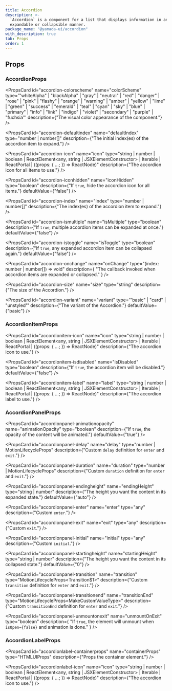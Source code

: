 ```yaml
---
title: Accordion
description: >-
  `Accordion` is a component for a list that displays information in an
  expandable or collapsible manner.
package_name: "@yamada-ui/accordion"
with_description: true
tab: Props
order: 1
---
```


## Props

### AccordionProps

<PropsCard id="accordion-_accept" name="_accept" type="CSSUIObject" />

<PropsCard id="accordion-_active" name="_active" type="CSSUIObject" />

<PropsCard id="accordion-_after" name="_after" type="CSSUIObject" />

<PropsCard id="accordion-_anylink" name="_anyLink" type="CSSUIObject" />

<PropsCard id="accordion-_autofill" name="_autofill" type="CSSUIObject" />

<PropsCard id="accordion-_backdrop" name="_backdrop" type="CSSUIObject" />

<PropsCard id="accordion-_before" name="_before" type="CSSUIObject" />

<PropsCard id="accordion-_between" name="_between" type="CSSUIObject" />

<PropsCard id="accordion-_blank" name="_blank" type="CSSUIObject" />

<PropsCard id="accordion-_checked" name="_checked" type="CSSUIObject" />

<PropsCard id="accordion-_cue" name="_cue" type="CSSUIObject" />

<PropsCard id="accordion-_cueregion" name="_cueRegion" type="CSSUIObject" />

<PropsCard id="accordion-_dark" name="_dark" type="CSSUIObject" />

<PropsCard id="accordion-_default" name="_default" type="CSSUIObject" />

<PropsCard id="accordion-_disabled" name="_disabled" type="CSSUIObject" />

<PropsCard id="accordion-_empty" name="_empty" type="CSSUIObject" />

<PropsCard id="accordion-_enabled" name="_enabled" type="CSSUIObject" />

<PropsCard id="accordion-_end" name="_end" type="CSSUIObject" />

<PropsCard id="accordion-_even" name="_even" type="CSSUIObject" />

<PropsCard id="accordion-_expanded" name="_expanded" type="CSSUIObject" />

<PropsCard
  id="accordion-_fileselector"
  name="_fileSelector"
  type="CSSUIObject"
/>

<PropsCard id="accordion-_filled" name="_filled" type="CSSUIObject" />

<PropsCard id="accordion-_first" name="_first" type="CSSUIObject" />

<PropsCard id="accordion-_firstletter" name="_firstLetter" type="CSSUIObject" />

<PropsCard id="accordion-_firstline" name="_firstLine" type="CSSUIObject" />

<PropsCard id="accordion-_focus" name="_focus" type="CSSUIObject" />

<PropsCard
  id="accordion-_focusvisible"
  name="_focusVisible"
  type="CSSUIObject"
/>

<PropsCard id="accordion-_focuswithin" name="_focusWithin" type="CSSUIObject" />

<PropsCard id="accordion-_fullscreen" name="_fullScreen" type="CSSUIObject" />

<PropsCard id="accordion-_grabbed" name="_grabbed" type="CSSUIObject" />

<PropsCard id="accordion-_groupaccept" name="_groupAccept" type="CSSUIObject" />

<PropsCard id="accordion-_groupactive" name="_groupActive" type="CSSUIObject" />

<PropsCard id="accordion-_groupblank" name="_groupBlank" type="CSSUIObject" />

<PropsCard
  id="accordion-_groupchecked"
  name="_groupChecked"
  type="CSSUIObject"
/>

<PropsCard
  id="accordion-_groupdisabled"
  name="_groupDisabled"
  type="CSSUIObject"
/>

<PropsCard
  id="accordion-_groupenabled"
  name="_groupEnabled"
  type="CSSUIObject"
/>

<PropsCard
  id="accordion-_groupexpanded"
  name="_groupExpanded"
  type="CSSUIObject"
/>

<PropsCard id="accordion-_groupfocus" name="_groupFocus" type="CSSUIObject" />

<PropsCard
  id="accordion-_groupfocusvisible"
  name="_groupFocusVisible"
  type="CSSUIObject"
/>

<PropsCard
  id="accordion-_groupfocuswithin"
  name="_groupFocusWithin"
  type="CSSUIObject"
/>

<PropsCard
  id="accordion-_groupgrabbed"
  name="_groupGrabbed"
  type="CSSUIObject"
/>

<PropsCard
  id="accordion-_grouphorizontal"
  name="_groupHorizontal"
  type="CSSUIObject"
/>

<PropsCard id="accordion-_grouphover" name="_groupHover" type="CSSUIObject" />

<PropsCard id="accordion-_groupidle" name="_groupIdle" type="CSSUIObject" />

<PropsCard
  id="accordion-_groupinvalid"
  name="_groupInvalid"
  type="CSSUIObject"
/>

<PropsCard id="accordion-_grouploaded" name="_groupLoaded" type="CSSUIObject" />

<PropsCard
  id="accordion-_grouploading"
  name="_groupLoading"
  type="CSSUIObject"
/>

<PropsCard
  id="accordion-_groupoptional"
  name="_groupOptional"
  type="CSSUIObject"
/>

<PropsCard
  id="accordion-_groupplaceholdershown"
  name="_groupPlaceholderShown"
  type="CSSUIObject"
/>

<PropsCard
  id="accordion-_grouppressed"
  name="_groupPressed"
  type="CSSUIObject"
/>

<PropsCard
  id="accordion-_groupreadonly"
  name="_groupReadOnly"
  type="CSSUIObject"
/>

<PropsCard
  id="accordion-_groupreadwrite"
  name="_groupReadWrite"
  type="CSSUIObject"
/>

<PropsCard id="accordion-_groupreject" name="_groupReject" type="CSSUIObject" />

<PropsCard
  id="accordion-_grouprequired"
  name="_groupRequired"
  type="CSSUIObject"
/>

<PropsCard
  id="accordion-_groupselected"
  name="_groupSelected"
  type="CSSUIObject"
/>

<PropsCard
  id="accordion-_groupuserinvalid"
  name="_groupUserInvalid"
  type="CSSUIObject"
/>

<PropsCard id="accordion-_groupvalid" name="_groupValid" type="CSSUIObject" />

<PropsCard
  id="accordion-_groupvertical"
  name="_groupVertical"
  type="CSSUIObject"
/>

<PropsCard id="accordion-_hidden" name="_hidden" type="CSSUIObject" />

<PropsCard id="accordion-_holiday" name="_holiday" type="CSSUIObject" />

<PropsCard id="accordion-_horizontal" name="_horizontal" type="CSSUIObject" />

<PropsCard id="accordion-_hover" name="_hover" type="CSSUIObject" />

<PropsCard id="accordion-_idle" name="_idle" type="CSSUIObject" />

<PropsCard
  id="accordion-_indeterminate"
  name="_indeterminate"
  type="CSSUIObject"
/>

<PropsCard id="accordion-_inrange" name="_inRange" type="CSSUIObject" />

<PropsCard id="accordion-_invalid" name="_invalid" type="CSSUIObject" />

<PropsCard id="accordion-_last" name="_last" type="CSSUIObject" />

<PropsCard id="accordion-_light" name="_light" type="CSSUIObject" />

<PropsCard id="accordion-_link" name="_link" type="CSSUIObject" />

<PropsCard id="accordion-_loaded" name="_loaded" type="CSSUIObject" />

<PropsCard id="accordion-_loading" name="_loading" type="CSSUIObject" />

<PropsCard id="accordion-_marker" name="_marker" type="CSSUIObject" />

<PropsCard id="accordion-_mediadark" name="_mediaDark" type="CSSUIObject" />

<PropsCard id="accordion-_medialight" name="_mediaLight" type="CSSUIObject" />

<PropsCard
  id="accordion-_mediareducemotion"
  name="_mediaReduceMotion"
  type="CSSUIObject"
/>

<PropsCard id="accordion-_modal" name="_modal" type="CSSUIObject" />

<PropsCard
  id="accordion-_nativeactive"
  name="_nativeActive"
  type="CSSUIObject"
/>

<PropsCard
  id="accordion-_nativechecked"
  name="_nativeChecked"
  type="CSSUIObject"
/>

<PropsCard
  id="accordion-_nativedisabled"
  name="_nativeDisabled"
  type="CSSUIObject"
/>

<PropsCard id="accordion-_nativefocus" name="_nativeFocus" type="CSSUIObject" />

<PropsCard
  id="accordion-_nativefocusvisible"
  name="_nativeFocusVisible"
  type="CSSUIObject"
/>

<PropsCard
  id="accordion-_nativefocuswithin"
  name="_nativeFocusWithin"
  type="CSSUIObject"
/>

<PropsCard
  id="accordion-_nativehidden"
  name="_nativeHidden"
  type="CSSUIObject"
/>

<PropsCard id="accordion-_nativehover" name="_nativeHover" type="CSSUIObject" />

<PropsCard
  id="accordion-_nativereadonly"
  name="_nativeReadOnly"
  type="CSSUIObject"
/>

<PropsCard
  id="accordion-_nativetarget"
  name="_nativeTarget"
  type="CSSUIObject"
/>

<PropsCard id="accordion-_nativevalid" name="_nativeValid" type="CSSUIObject" />

<PropsCard id="accordion-_notfirst" name="_notFirst" type="CSSUIObject" />

<PropsCard id="accordion-_notlast" name="_notLast" type="CSSUIObject" />

<PropsCard id="accordion-_nottarget" name="_notTarget" type="CSSUIObject" />

<PropsCard id="accordion-_odd" name="_odd" type="CSSUIObject" />

<PropsCard id="accordion-_only" name="_only" type="CSSUIObject" />

<PropsCard id="accordion-_optional" name="_optional" type="CSSUIObject" />

<PropsCard id="accordion-_outrange" name="_outRange" type="CSSUIObject" />

<PropsCard id="accordion-_outside" name="_outside" type="CSSUIObject" />

<PropsCard id="accordion-_paused" name="_paused" type="CSSUIObject" />

<PropsCard id="accordion-_peeraccept" name="_peerAccept" type="CSSUIObject" />

<PropsCard id="accordion-_peeractive" name="_peerActive" type="CSSUIObject" />

<PropsCard id="accordion-_peerblank" name="_peerBlank" type="CSSUIObject" />

<PropsCard id="accordion-_peerchecked" name="_peerChecked" type="CSSUIObject" />

<PropsCard
  id="accordion-_peerdisabled"
  name="_peerDisabled"
  type="CSSUIObject"
/>

<PropsCard id="accordion-_peerenabled" name="_peerEnabled" type="CSSUIObject" />

<PropsCard
  id="accordion-_peerexpanded"
  name="_peerExpanded"
  type="CSSUIObject"
/>

<PropsCard id="accordion-_peerfocus" name="_peerFocus" type="CSSUIObject" />

<PropsCard
  id="accordion-_peerfocusvisible"
  name="_peerFocusVisible"
  type="CSSUIObject"
/>

<PropsCard
  id="accordion-_peerfocuswithin"
  name="_peerFocusWithin"
  type="CSSUIObject"
/>

<PropsCard id="accordion-_peergrabbed" name="_peerGrabbed" type="CSSUIObject" />

<PropsCard
  id="accordion-_peerhorizontal"
  name="_peerHorizontal"
  type="CSSUIObject"
/>

<PropsCard id="accordion-_peerhover" name="_peerHover" type="CSSUIObject" />

<PropsCard id="accordion-_peeridle" name="_peerIdle" type="CSSUIObject" />

<PropsCard id="accordion-_peerinvalid" name="_peerInvalid" type="CSSUIObject" />

<PropsCard id="accordion-_peerloaded" name="_peerLoaded" type="CSSUIObject" />

<PropsCard id="accordion-_peerloading" name="_peerLoading" type="CSSUIObject" />

<PropsCard
  id="accordion-_peeroptional"
  name="_peerOptional"
  type="CSSUIObject"
/>

<PropsCard
  id="accordion-_peerplaceholdershown"
  name="_peerPlaceholderShown"
  type="CSSUIObject"
/>

<PropsCard id="accordion-_peerpressed" name="_peerPressed" type="CSSUIObject" />

<PropsCard
  id="accordion-_peerreadonly"
  name="_peerReadOnly"
  type="CSSUIObject"
/>

<PropsCard
  id="accordion-_peerreadwrite"
  name="_peerReadWrite"
  type="CSSUIObject"
/>

<PropsCard id="accordion-_peerreject" name="_peerReject" type="CSSUIObject" />

<PropsCard
  id="accordion-_peerrequired"
  name="_peerRequired"
  type="CSSUIObject"
/>

<PropsCard
  id="accordion-_peerselected"
  name="_peerSelected"
  type="CSSUIObject"
/>

<PropsCard
  id="accordion-_peeruserinvalid"
  name="_peerUserInvalid"
  type="CSSUIObject"
/>

<PropsCard id="accordion-_peervalid" name="_peerValid" type="CSSUIObject" />

<PropsCard
  id="accordion-_peervertical"
  name="_peerVertical"
  type="CSSUIObject"
/>

<PropsCard id="accordion-_picture" name="_picture" type="CSSUIObject" />

<PropsCard id="accordion-_placeholder" name="_placeholder" type="CSSUIObject" />

<PropsCard
  id="accordion-_placeholdershown"
  name="_placeholderShown"
  type="CSSUIObject"
/>

<PropsCard id="accordion-_playing" name="_playing" type="CSSUIObject" />

<PropsCard id="accordion-_pressed" name="_pressed" type="CSSUIObject" />

<PropsCard id="accordion-_print" name="_print" type="CSSUIObject" />

<PropsCard id="accordion-_readonly" name="_readOnly" type="CSSUIObject" />

<PropsCard id="accordion-_readwrite" name="_readWrite" type="CSSUIObject" />

<PropsCard id="accordion-_reject" name="_reject" type="CSSUIObject" />

<PropsCard id="accordion-_required" name="_required" type="CSSUIObject" />

<PropsCard id="accordion-_ripple" name="_ripple" type="CSSUIObject" />

<PropsCard id="accordion-_scrollbar" name="_scrollbar" type="CSSUIObject" />

<PropsCard
  id="accordion-_scrollbarbutton"
  name="_scrollbarButton"
  type="CSSUIObject"
/>

<PropsCard
  id="accordion-_scrollbarcorner"
  name="_scrollbarCorner"
  type="CSSUIObject"
/>

<PropsCard
  id="accordion-_scrollbarthumb"
  name="_scrollbarThumb"
  type="CSSUIObject"
/>

<PropsCard
  id="accordion-_scrollbartrack"
  name="_scrollbarTrack"
  type="CSSUIObject"
/>

<PropsCard
  id="accordion-_scrollbartrackpiece"
  name="_scrollbarTrackPiece"
  type="CSSUIObject"
/>

<PropsCard id="accordion-_selected" name="_selected" type="CSSUIObject" />

<PropsCard id="accordion-_selection" name="_selection" type="CSSUIObject" />

<PropsCard id="accordion-_start" name="_start" type="CSSUIObject" />

<PropsCard id="accordion-_target" name="_target" type="CSSUIObject" />

<PropsCard id="accordion-_today" name="_today" type="CSSUIObject" />

<PropsCard id="accordion-_userinvalid" name="_userInvalid" type="CSSUIObject" />

<PropsCard id="accordion-_valid" name="_valid" type="CSSUIObject" />

<PropsCard id="accordion-_vertical" name="_vertical" type="CSSUIObject" />

<PropsCard id="accordion-_visited" name="_visited" type="CSSUIObject" />

<PropsCard id="accordion-_weekend" name="_weekend" type="CSSUIObject" />

<PropsCard
  id="accordion-colorscheme"
  name="colorScheme"
  type='"whiteAlpha" | "blackAlpha" | "gray" | "neutral" | "red" | "danger" | "rose" | "pink" | "flashy" | "orange" | "warning" | "amber" | "yellow" | "lime" | "green" | "success" | "emerald" | "teal" | "cyan" | "sky" | "blue" | "primary" | "info" | "link" | "indigo" | "violet" | "secondary" | "purple" | "fuchsia"'
  description={"The visual color appearance of the component."}
/>

<PropsCard
  id="accordion-defaultindex"
  name="defaultIndex"
  type="number | number[]"
  description={"The initial index(es) of the accordion item to expand."}
/>

<PropsCard
  id="accordion-icon"
  name="icon"
  type="string | number | boolean | ReactElement<any, string | JSXElementConstructor<any>> | Iterable<ReactNode> | ReactPortal | ((props: { ...; }) => ReactNode)"
  description={"The accordion icon for all items to use."}
/>

<PropsCard
  id="accordion-iconhidden"
  name="iconHidden"
  type="boolean"
  description={"If `true`, hide the accordion icon for all items."}
  defaultValue={"false"}
/>

<PropsCard
  id="accordion-index"
  name="index"
  type="number | number[]"
  description={"The index(es) of the accordion item to expand."}
/>

<PropsCard
  id="accordion-ismultiple"
  name="isMultiple"
  type="boolean"
  description={"If `true`, multiple accordion items can be expanded at once."}
  defaultValue={"false"}
/>

<PropsCard
  id="accordion-istoggle"
  name="isToggle"
  type="boolean"
  description={"If `true`, any expanded accordion item can be collapsed again."}
  defaultValue={"false"}
/>

<PropsCard
  id="accordion-onchange"
  name="onChange"
  type="(index: number | number[]) => void"
  description={
    "The callback invoked when accordion items are expanded or collapsed."
  }
/>

<PropsCard
  id="accordion-size"
  name="size"
  type="string"
  description={"The size of the Accordion."}
/>

<PropsCard
  id="accordion-variant"
  name="variant"
  type='"basic" | "card" | "unstyled"'
  description={"The variant of the Accordion."}
  defaultValue={"basic"}
/>

### AccordionItemProps

<PropsCard id="accordionitem-_accept" name="_accept" type="CSSUIObject" />

<PropsCard id="accordionitem-_active" name="_active" type="CSSUIObject" />

<PropsCard id="accordionitem-_after" name="_after" type="CSSUIObject" />

<PropsCard id="accordionitem-_anylink" name="_anyLink" type="CSSUIObject" />

<PropsCard id="accordionitem-_autofill" name="_autofill" type="CSSUIObject" />

<PropsCard id="accordionitem-_backdrop" name="_backdrop" type="CSSUIObject" />

<PropsCard id="accordionitem-_before" name="_before" type="CSSUIObject" />

<PropsCard id="accordionitem-_between" name="_between" type="CSSUIObject" />

<PropsCard id="accordionitem-_blank" name="_blank" type="CSSUIObject" />

<PropsCard id="accordionitem-_checked" name="_checked" type="CSSUIObject" />

<PropsCard id="accordionitem-_cue" name="_cue" type="CSSUIObject" />

<PropsCard id="accordionitem-_cueregion" name="_cueRegion" type="CSSUIObject" />

<PropsCard id="accordionitem-_dark" name="_dark" type="CSSUIObject" />

<PropsCard id="accordionitem-_default" name="_default" type="CSSUIObject" />

<PropsCard id="accordionitem-_disabled" name="_disabled" type="CSSUIObject" />

<PropsCard id="accordionitem-_empty" name="_empty" type="CSSUIObject" />

<PropsCard id="accordionitem-_enabled" name="_enabled" type="CSSUIObject" />

<PropsCard id="accordionitem-_end" name="_end" type="CSSUIObject" />

<PropsCard id="accordionitem-_even" name="_even" type="CSSUIObject" />

<PropsCard id="accordionitem-_expanded" name="_expanded" type="CSSUIObject" />

<PropsCard
  id="accordionitem-_fileselector"
  name="_fileSelector"
  type="CSSUIObject"
/>

<PropsCard id="accordionitem-_filled" name="_filled" type="CSSUIObject" />

<PropsCard id="accordionitem-_first" name="_first" type="CSSUIObject" />

<PropsCard
  id="accordionitem-_firstletter"
  name="_firstLetter"
  type="CSSUIObject"
/>

<PropsCard id="accordionitem-_firstline" name="_firstLine" type="CSSUIObject" />

<PropsCard id="accordionitem-_focus" name="_focus" type="CSSUIObject" />

<PropsCard
  id="accordionitem-_focusvisible"
  name="_focusVisible"
  type="CSSUIObject"
/>

<PropsCard
  id="accordionitem-_focuswithin"
  name="_focusWithin"
  type="CSSUIObject"
/>

<PropsCard
  id="accordionitem-_fullscreen"
  name="_fullScreen"
  type="CSSUIObject"
/>

<PropsCard id="accordionitem-_grabbed" name="_grabbed" type="CSSUIObject" />

<PropsCard
  id="accordionitem-_groupaccept"
  name="_groupAccept"
  type="CSSUIObject"
/>

<PropsCard
  id="accordionitem-_groupactive"
  name="_groupActive"
  type="CSSUIObject"
/>

<PropsCard
  id="accordionitem-_groupblank"
  name="_groupBlank"
  type="CSSUIObject"
/>

<PropsCard
  id="accordionitem-_groupchecked"
  name="_groupChecked"
  type="CSSUIObject"
/>

<PropsCard
  id="accordionitem-_groupdisabled"
  name="_groupDisabled"
  type="CSSUIObject"
/>

<PropsCard
  id="accordionitem-_groupenabled"
  name="_groupEnabled"
  type="CSSUIObject"
/>

<PropsCard
  id="accordionitem-_groupexpanded"
  name="_groupExpanded"
  type="CSSUIObject"
/>

<PropsCard
  id="accordionitem-_groupfocus"
  name="_groupFocus"
  type="CSSUIObject"
/>

<PropsCard
  id="accordionitem-_groupfocusvisible"
  name="_groupFocusVisible"
  type="CSSUIObject"
/>

<PropsCard
  id="accordionitem-_groupfocuswithin"
  name="_groupFocusWithin"
  type="CSSUIObject"
/>

<PropsCard
  id="accordionitem-_groupgrabbed"
  name="_groupGrabbed"
  type="CSSUIObject"
/>

<PropsCard
  id="accordionitem-_grouphorizontal"
  name="_groupHorizontal"
  type="CSSUIObject"
/>

<PropsCard
  id="accordionitem-_grouphover"
  name="_groupHover"
  type="CSSUIObject"
/>

<PropsCard id="accordionitem-_groupidle" name="_groupIdle" type="CSSUIObject" />

<PropsCard
  id="accordionitem-_groupinvalid"
  name="_groupInvalid"
  type="CSSUIObject"
/>

<PropsCard
  id="accordionitem-_grouploaded"
  name="_groupLoaded"
  type="CSSUIObject"
/>

<PropsCard
  id="accordionitem-_grouploading"
  name="_groupLoading"
  type="CSSUIObject"
/>

<PropsCard
  id="accordionitem-_groupoptional"
  name="_groupOptional"
  type="CSSUIObject"
/>

<PropsCard
  id="accordionitem-_groupplaceholdershown"
  name="_groupPlaceholderShown"
  type="CSSUIObject"
/>

<PropsCard
  id="accordionitem-_grouppressed"
  name="_groupPressed"
  type="CSSUIObject"
/>

<PropsCard
  id="accordionitem-_groupreadonly"
  name="_groupReadOnly"
  type="CSSUIObject"
/>

<PropsCard
  id="accordionitem-_groupreadwrite"
  name="_groupReadWrite"
  type="CSSUIObject"
/>

<PropsCard
  id="accordionitem-_groupreject"
  name="_groupReject"
  type="CSSUIObject"
/>

<PropsCard
  id="accordionitem-_grouprequired"
  name="_groupRequired"
  type="CSSUIObject"
/>

<PropsCard
  id="accordionitem-_groupselected"
  name="_groupSelected"
  type="CSSUIObject"
/>

<PropsCard
  id="accordionitem-_groupuserinvalid"
  name="_groupUserInvalid"
  type="CSSUIObject"
/>

<PropsCard
  id="accordionitem-_groupvalid"
  name="_groupValid"
  type="CSSUIObject"
/>

<PropsCard
  id="accordionitem-_groupvertical"
  name="_groupVertical"
  type="CSSUIObject"
/>

<PropsCard id="accordionitem-_hidden" name="_hidden" type="CSSUIObject" />

<PropsCard id="accordionitem-_holiday" name="_holiday" type="CSSUIObject" />

<PropsCard
  id="accordionitem-_horizontal"
  name="_horizontal"
  type="CSSUIObject"
/>

<PropsCard id="accordionitem-_hover" name="_hover" type="CSSUIObject" />

<PropsCard id="accordionitem-_idle" name="_idle" type="CSSUIObject" />

<PropsCard
  id="accordionitem-_indeterminate"
  name="_indeterminate"
  type="CSSUIObject"
/>

<PropsCard id="accordionitem-_inrange" name="_inRange" type="CSSUIObject" />

<PropsCard id="accordionitem-_invalid" name="_invalid" type="CSSUIObject" />

<PropsCard id="accordionitem-_last" name="_last" type="CSSUIObject" />

<PropsCard id="accordionitem-_light" name="_light" type="CSSUIObject" />

<PropsCard id="accordionitem-_link" name="_link" type="CSSUIObject" />

<PropsCard id="accordionitem-_loaded" name="_loaded" type="CSSUIObject" />

<PropsCard id="accordionitem-_loading" name="_loading" type="CSSUIObject" />

<PropsCard id="accordionitem-_marker" name="_marker" type="CSSUIObject" />

<PropsCard id="accordionitem-_mediadark" name="_mediaDark" type="CSSUIObject" />

<PropsCard
  id="accordionitem-_medialight"
  name="_mediaLight"
  type="CSSUIObject"
/>

<PropsCard
  id="accordionitem-_mediareducemotion"
  name="_mediaReduceMotion"
  type="CSSUIObject"
/>

<PropsCard id="accordionitem-_modal" name="_modal" type="CSSUIObject" />

<PropsCard
  id="accordionitem-_nativeactive"
  name="_nativeActive"
  type="CSSUIObject"
/>

<PropsCard
  id="accordionitem-_nativechecked"
  name="_nativeChecked"
  type="CSSUIObject"
/>

<PropsCard
  id="accordionitem-_nativedisabled"
  name="_nativeDisabled"
  type="CSSUIObject"
/>

<PropsCard
  id="accordionitem-_nativefocus"
  name="_nativeFocus"
  type="CSSUIObject"
/>

<PropsCard
  id="accordionitem-_nativefocusvisible"
  name="_nativeFocusVisible"
  type="CSSUIObject"
/>

<PropsCard
  id="accordionitem-_nativefocuswithin"
  name="_nativeFocusWithin"
  type="CSSUIObject"
/>

<PropsCard
  id="accordionitem-_nativehidden"
  name="_nativeHidden"
  type="CSSUIObject"
/>

<PropsCard
  id="accordionitem-_nativehover"
  name="_nativeHover"
  type="CSSUIObject"
/>

<PropsCard
  id="accordionitem-_nativereadonly"
  name="_nativeReadOnly"
  type="CSSUIObject"
/>

<PropsCard
  id="accordionitem-_nativetarget"
  name="_nativeTarget"
  type="CSSUIObject"
/>

<PropsCard
  id="accordionitem-_nativevalid"
  name="_nativeValid"
  type="CSSUIObject"
/>

<PropsCard id="accordionitem-_notfirst" name="_notFirst" type="CSSUIObject" />

<PropsCard id="accordionitem-_notlast" name="_notLast" type="CSSUIObject" />

<PropsCard id="accordionitem-_nottarget" name="_notTarget" type="CSSUIObject" />

<PropsCard id="accordionitem-_odd" name="_odd" type="CSSUIObject" />

<PropsCard id="accordionitem-_only" name="_only" type="CSSUIObject" />

<PropsCard id="accordionitem-_optional" name="_optional" type="CSSUIObject" />

<PropsCard id="accordionitem-_outrange" name="_outRange" type="CSSUIObject" />

<PropsCard id="accordionitem-_outside" name="_outside" type="CSSUIObject" />

<PropsCard id="accordionitem-_paused" name="_paused" type="CSSUIObject" />

<PropsCard
  id="accordionitem-_peeraccept"
  name="_peerAccept"
  type="CSSUIObject"
/>

<PropsCard
  id="accordionitem-_peeractive"
  name="_peerActive"
  type="CSSUIObject"
/>

<PropsCard id="accordionitem-_peerblank" name="_peerBlank" type="CSSUIObject" />

<PropsCard
  id="accordionitem-_peerchecked"
  name="_peerChecked"
  type="CSSUIObject"
/>

<PropsCard
  id="accordionitem-_peerdisabled"
  name="_peerDisabled"
  type="CSSUIObject"
/>

<PropsCard
  id="accordionitem-_peerenabled"
  name="_peerEnabled"
  type="CSSUIObject"
/>

<PropsCard
  id="accordionitem-_peerexpanded"
  name="_peerExpanded"
  type="CSSUIObject"
/>

<PropsCard id="accordionitem-_peerfocus" name="_peerFocus" type="CSSUIObject" />

<PropsCard
  id="accordionitem-_peerfocusvisible"
  name="_peerFocusVisible"
  type="CSSUIObject"
/>

<PropsCard
  id="accordionitem-_peerfocuswithin"
  name="_peerFocusWithin"
  type="CSSUIObject"
/>

<PropsCard
  id="accordionitem-_peergrabbed"
  name="_peerGrabbed"
  type="CSSUIObject"
/>

<PropsCard
  id="accordionitem-_peerhorizontal"
  name="_peerHorizontal"
  type="CSSUIObject"
/>

<PropsCard id="accordionitem-_peerhover" name="_peerHover" type="CSSUIObject" />

<PropsCard id="accordionitem-_peeridle" name="_peerIdle" type="CSSUIObject" />

<PropsCard
  id="accordionitem-_peerinvalid"
  name="_peerInvalid"
  type="CSSUIObject"
/>

<PropsCard
  id="accordionitem-_peerloaded"
  name="_peerLoaded"
  type="CSSUIObject"
/>

<PropsCard
  id="accordionitem-_peerloading"
  name="_peerLoading"
  type="CSSUIObject"
/>

<PropsCard
  id="accordionitem-_peeroptional"
  name="_peerOptional"
  type="CSSUIObject"
/>

<PropsCard
  id="accordionitem-_peerplaceholdershown"
  name="_peerPlaceholderShown"
  type="CSSUIObject"
/>

<PropsCard
  id="accordionitem-_peerpressed"
  name="_peerPressed"
  type="CSSUIObject"
/>

<PropsCard
  id="accordionitem-_peerreadonly"
  name="_peerReadOnly"
  type="CSSUIObject"
/>

<PropsCard
  id="accordionitem-_peerreadwrite"
  name="_peerReadWrite"
  type="CSSUIObject"
/>

<PropsCard
  id="accordionitem-_peerreject"
  name="_peerReject"
  type="CSSUIObject"
/>

<PropsCard
  id="accordionitem-_peerrequired"
  name="_peerRequired"
  type="CSSUIObject"
/>

<PropsCard
  id="accordionitem-_peerselected"
  name="_peerSelected"
  type="CSSUIObject"
/>

<PropsCard
  id="accordionitem-_peeruserinvalid"
  name="_peerUserInvalid"
  type="CSSUIObject"
/>

<PropsCard id="accordionitem-_peervalid" name="_peerValid" type="CSSUIObject" />

<PropsCard
  id="accordionitem-_peervertical"
  name="_peerVertical"
  type="CSSUIObject"
/>

<PropsCard id="accordionitem-_picture" name="_picture" type="CSSUIObject" />

<PropsCard
  id="accordionitem-_placeholder"
  name="_placeholder"
  type="CSSUIObject"
/>

<PropsCard
  id="accordionitem-_placeholdershown"
  name="_placeholderShown"
  type="CSSUIObject"
/>

<PropsCard id="accordionitem-_playing" name="_playing" type="CSSUIObject" />

<PropsCard id="accordionitem-_pressed" name="_pressed" type="CSSUIObject" />

<PropsCard id="accordionitem-_print" name="_print" type="CSSUIObject" />

<PropsCard id="accordionitem-_readonly" name="_readOnly" type="CSSUIObject" />

<PropsCard id="accordionitem-_readwrite" name="_readWrite" type="CSSUIObject" />

<PropsCard id="accordionitem-_reject" name="_reject" type="CSSUIObject" />

<PropsCard id="accordionitem-_required" name="_required" type="CSSUIObject" />

<PropsCard id="accordionitem-_ripple" name="_ripple" type="CSSUIObject" />

<PropsCard id="accordionitem-_scrollbar" name="_scrollbar" type="CSSUIObject" />

<PropsCard
  id="accordionitem-_scrollbarbutton"
  name="_scrollbarButton"
  type="CSSUIObject"
/>

<PropsCard
  id="accordionitem-_scrollbarcorner"
  name="_scrollbarCorner"
  type="CSSUIObject"
/>

<PropsCard
  id="accordionitem-_scrollbarthumb"
  name="_scrollbarThumb"
  type="CSSUIObject"
/>

<PropsCard
  id="accordionitem-_scrollbartrack"
  name="_scrollbarTrack"
  type="CSSUIObject"
/>

<PropsCard
  id="accordionitem-_scrollbartrackpiece"
  name="_scrollbarTrackPiece"
  type="CSSUIObject"
/>

<PropsCard id="accordionitem-_selected" name="_selected" type="CSSUIObject" />

<PropsCard id="accordionitem-_selection" name="_selection" type="CSSUIObject" />

<PropsCard id="accordionitem-_start" name="_start" type="CSSUIObject" />

<PropsCard id="accordionitem-_target" name="_target" type="CSSUIObject" />

<PropsCard id="accordionitem-_today" name="_today" type="CSSUIObject" />

<PropsCard
  id="accordionitem-_userinvalid"
  name="_userInvalid"
  type="CSSUIObject"
/>

<PropsCard id="accordionitem-_valid" name="_valid" type="CSSUIObject" />

<PropsCard id="accordionitem-_vertical" name="_vertical" type="CSSUIObject" />

<PropsCard id="accordionitem-_visited" name="_visited" type="CSSUIObject" />

<PropsCard id="accordionitem-_weekend" name="_weekend" type="CSSUIObject" />

<PropsCard
  id="accordionitem-icon"
  name="icon"
  type="string | number | boolean | ReactElement<any, string | JSXElementConstructor<any>> | Iterable<ReactNode> | ReactPortal | ((props: { ...; }) => ReactNode)"
  description={"The accordion icon to use."}
/>

<PropsCard
  id="accordionitem-isdisabled"
  name="isDisabled"
  type="boolean"
  description={"If `true`, the accordion item will be disabled."}
  defaultValue={"false"}
/>

<PropsCard
  id="accordionitem-label"
  name="label"
  type="string | number | boolean | ReactElement<any, string | JSXElementConstructor<any>> | Iterable<ReactNode> | ReactPortal | ((props: { ...; }) => ReactNode)"
  description={"The accordion label to use."}
/>

### AccordionPanelProps

<PropsCard id="accordionpanel-_accept" name="_accept" type="CSSUIObject" />

<PropsCard id="accordionpanel-_active" name="_active" type="CSSUIObject" />

<PropsCard id="accordionpanel-_after" name="_after" type="CSSUIObject" />

<PropsCard id="accordionpanel-_anylink" name="_anyLink" type="CSSUIObject" />

<PropsCard id="accordionpanel-_autofill" name="_autofill" type="CSSUIObject" />

<PropsCard id="accordionpanel-_backdrop" name="_backdrop" type="CSSUIObject" />

<PropsCard id="accordionpanel-_before" name="_before" type="CSSUIObject" />

<PropsCard id="accordionpanel-_between" name="_between" type="CSSUIObject" />

<PropsCard id="accordionpanel-_blank" name="_blank" type="CSSUIObject" />

<PropsCard id="accordionpanel-_checked" name="_checked" type="CSSUIObject" />

<PropsCard id="accordionpanel-_cue" name="_cue" type="CSSUIObject" />

<PropsCard
  id="accordionpanel-_cueregion"
  name="_cueRegion"
  type="CSSUIObject"
/>

<PropsCard id="accordionpanel-_dark" name="_dark" type="CSSUIObject" />

<PropsCard id="accordionpanel-_default" name="_default" type="CSSUIObject" />

<PropsCard id="accordionpanel-_disabled" name="_disabled" type="CSSUIObject" />

<PropsCard id="accordionpanel-_empty" name="_empty" type="CSSUIObject" />

<PropsCard id="accordionpanel-_enabled" name="_enabled" type="CSSUIObject" />

<PropsCard id="accordionpanel-_end" name="_end" type="CSSUIObject" />

<PropsCard id="accordionpanel-_even" name="_even" type="CSSUIObject" />

<PropsCard id="accordionpanel-_expanded" name="_expanded" type="CSSUIObject" />

<PropsCard
  id="accordionpanel-_fileselector"
  name="_fileSelector"
  type="CSSUIObject"
/>

<PropsCard id="accordionpanel-_filled" name="_filled" type="CSSUIObject" />

<PropsCard id="accordionpanel-_first" name="_first" type="CSSUIObject" />

<PropsCard
  id="accordionpanel-_firstletter"
  name="_firstLetter"
  type="CSSUIObject"
/>

<PropsCard
  id="accordionpanel-_firstline"
  name="_firstLine"
  type="CSSUIObject"
/>

<PropsCard id="accordionpanel-_focus" name="_focus" type="CSSUIObject" />

<PropsCard
  id="accordionpanel-_focusvisible"
  name="_focusVisible"
  type="CSSUIObject"
/>

<PropsCard
  id="accordionpanel-_focuswithin"
  name="_focusWithin"
  type="CSSUIObject"
/>

<PropsCard
  id="accordionpanel-_fullscreen"
  name="_fullScreen"
  type="CSSUIObject"
/>

<PropsCard id="accordionpanel-_grabbed" name="_grabbed" type="CSSUIObject" />

<PropsCard
  id="accordionpanel-_groupaccept"
  name="_groupAccept"
  type="CSSUIObject"
/>

<PropsCard
  id="accordionpanel-_groupactive"
  name="_groupActive"
  type="CSSUIObject"
/>

<PropsCard
  id="accordionpanel-_groupblank"
  name="_groupBlank"
  type="CSSUIObject"
/>

<PropsCard
  id="accordionpanel-_groupchecked"
  name="_groupChecked"
  type="CSSUIObject"
/>

<PropsCard
  id="accordionpanel-_groupdisabled"
  name="_groupDisabled"
  type="CSSUIObject"
/>

<PropsCard
  id="accordionpanel-_groupenabled"
  name="_groupEnabled"
  type="CSSUIObject"
/>

<PropsCard
  id="accordionpanel-_groupexpanded"
  name="_groupExpanded"
  type="CSSUIObject"
/>

<PropsCard
  id="accordionpanel-_groupfocus"
  name="_groupFocus"
  type="CSSUIObject"
/>

<PropsCard
  id="accordionpanel-_groupfocusvisible"
  name="_groupFocusVisible"
  type="CSSUIObject"
/>

<PropsCard
  id="accordionpanel-_groupfocuswithin"
  name="_groupFocusWithin"
  type="CSSUIObject"
/>

<PropsCard
  id="accordionpanel-_groupgrabbed"
  name="_groupGrabbed"
  type="CSSUIObject"
/>

<PropsCard
  id="accordionpanel-_grouphorizontal"
  name="_groupHorizontal"
  type="CSSUIObject"
/>

<PropsCard
  id="accordionpanel-_grouphover"
  name="_groupHover"
  type="CSSUIObject"
/>

<PropsCard
  id="accordionpanel-_groupidle"
  name="_groupIdle"
  type="CSSUIObject"
/>

<PropsCard
  id="accordionpanel-_groupinvalid"
  name="_groupInvalid"
  type="CSSUIObject"
/>

<PropsCard
  id="accordionpanel-_grouploaded"
  name="_groupLoaded"
  type="CSSUIObject"
/>

<PropsCard
  id="accordionpanel-_grouploading"
  name="_groupLoading"
  type="CSSUIObject"
/>

<PropsCard
  id="accordionpanel-_groupoptional"
  name="_groupOptional"
  type="CSSUIObject"
/>

<PropsCard
  id="accordionpanel-_groupplaceholdershown"
  name="_groupPlaceholderShown"
  type="CSSUIObject"
/>

<PropsCard
  id="accordionpanel-_grouppressed"
  name="_groupPressed"
  type="CSSUIObject"
/>

<PropsCard
  id="accordionpanel-_groupreadonly"
  name="_groupReadOnly"
  type="CSSUIObject"
/>

<PropsCard
  id="accordionpanel-_groupreadwrite"
  name="_groupReadWrite"
  type="CSSUIObject"
/>

<PropsCard
  id="accordionpanel-_groupreject"
  name="_groupReject"
  type="CSSUIObject"
/>

<PropsCard
  id="accordionpanel-_grouprequired"
  name="_groupRequired"
  type="CSSUIObject"
/>

<PropsCard
  id="accordionpanel-_groupselected"
  name="_groupSelected"
  type="CSSUIObject"
/>

<PropsCard
  id="accordionpanel-_groupuserinvalid"
  name="_groupUserInvalid"
  type="CSSUIObject"
/>

<PropsCard
  id="accordionpanel-_groupvalid"
  name="_groupValid"
  type="CSSUIObject"
/>

<PropsCard
  id="accordionpanel-_groupvertical"
  name="_groupVertical"
  type="CSSUIObject"
/>

<PropsCard id="accordionpanel-_hidden" name="_hidden" type="CSSUIObject" />

<PropsCard id="accordionpanel-_holiday" name="_holiday" type="CSSUIObject" />

<PropsCard
  id="accordionpanel-_horizontal"
  name="_horizontal"
  type="CSSUIObject"
/>

<PropsCard id="accordionpanel-_hover" name="_hover" type="CSSUIObject" />

<PropsCard id="accordionpanel-_idle" name="_idle" type="CSSUIObject" />

<PropsCard
  id="accordionpanel-_indeterminate"
  name="_indeterminate"
  type="CSSUIObject"
/>

<PropsCard id="accordionpanel-_inrange" name="_inRange" type="CSSUIObject" />

<PropsCard id="accordionpanel-_invalid" name="_invalid" type="CSSUIObject" />

<PropsCard id="accordionpanel-_last" name="_last" type="CSSUIObject" />

<PropsCard id="accordionpanel-_light" name="_light" type="CSSUIObject" />

<PropsCard id="accordionpanel-_link" name="_link" type="CSSUIObject" />

<PropsCard id="accordionpanel-_loaded" name="_loaded" type="CSSUIObject" />

<PropsCard id="accordionpanel-_loading" name="_loading" type="CSSUIObject" />

<PropsCard id="accordionpanel-_marker" name="_marker" type="CSSUIObject" />

<PropsCard
  id="accordionpanel-_mediadark"
  name="_mediaDark"
  type="CSSUIObject"
/>

<PropsCard
  id="accordionpanel-_medialight"
  name="_mediaLight"
  type="CSSUIObject"
/>

<PropsCard
  id="accordionpanel-_mediareducemotion"
  name="_mediaReduceMotion"
  type="CSSUIObject"
/>

<PropsCard id="accordionpanel-_modal" name="_modal" type="CSSUIObject" />

<PropsCard
  id="accordionpanel-_nativeactive"
  name="_nativeActive"
  type="CSSUIObject"
/>

<PropsCard
  id="accordionpanel-_nativechecked"
  name="_nativeChecked"
  type="CSSUIObject"
/>

<PropsCard
  id="accordionpanel-_nativedisabled"
  name="_nativeDisabled"
  type="CSSUIObject"
/>

<PropsCard
  id="accordionpanel-_nativefocus"
  name="_nativeFocus"
  type="CSSUIObject"
/>

<PropsCard
  id="accordionpanel-_nativefocusvisible"
  name="_nativeFocusVisible"
  type="CSSUIObject"
/>

<PropsCard
  id="accordionpanel-_nativefocuswithin"
  name="_nativeFocusWithin"
  type="CSSUIObject"
/>

<PropsCard
  id="accordionpanel-_nativehidden"
  name="_nativeHidden"
  type="CSSUIObject"
/>

<PropsCard
  id="accordionpanel-_nativehover"
  name="_nativeHover"
  type="CSSUIObject"
/>

<PropsCard
  id="accordionpanel-_nativereadonly"
  name="_nativeReadOnly"
  type="CSSUIObject"
/>

<PropsCard
  id="accordionpanel-_nativetarget"
  name="_nativeTarget"
  type="CSSUIObject"
/>

<PropsCard
  id="accordionpanel-_nativevalid"
  name="_nativeValid"
  type="CSSUIObject"
/>

<PropsCard id="accordionpanel-_notfirst" name="_notFirst" type="CSSUIObject" />

<PropsCard id="accordionpanel-_notlast" name="_notLast" type="CSSUIObject" />

<PropsCard
  id="accordionpanel-_nottarget"
  name="_notTarget"
  type="CSSUIObject"
/>

<PropsCard id="accordionpanel-_odd" name="_odd" type="CSSUIObject" />

<PropsCard id="accordionpanel-_only" name="_only" type="CSSUIObject" />

<PropsCard id="accordionpanel-_optional" name="_optional" type="CSSUIObject" />

<PropsCard id="accordionpanel-_outrange" name="_outRange" type="CSSUIObject" />

<PropsCard id="accordionpanel-_outside" name="_outside" type="CSSUIObject" />

<PropsCard id="accordionpanel-_paused" name="_paused" type="CSSUIObject" />

<PropsCard
  id="accordionpanel-_peeraccept"
  name="_peerAccept"
  type="CSSUIObject"
/>

<PropsCard
  id="accordionpanel-_peeractive"
  name="_peerActive"
  type="CSSUIObject"
/>

<PropsCard
  id="accordionpanel-_peerblank"
  name="_peerBlank"
  type="CSSUIObject"
/>

<PropsCard
  id="accordionpanel-_peerchecked"
  name="_peerChecked"
  type="CSSUIObject"
/>

<PropsCard
  id="accordionpanel-_peerdisabled"
  name="_peerDisabled"
  type="CSSUIObject"
/>

<PropsCard
  id="accordionpanel-_peerenabled"
  name="_peerEnabled"
  type="CSSUIObject"
/>

<PropsCard
  id="accordionpanel-_peerexpanded"
  name="_peerExpanded"
  type="CSSUIObject"
/>

<PropsCard
  id="accordionpanel-_peerfocus"
  name="_peerFocus"
  type="CSSUIObject"
/>

<PropsCard
  id="accordionpanel-_peerfocusvisible"
  name="_peerFocusVisible"
  type="CSSUIObject"
/>

<PropsCard
  id="accordionpanel-_peerfocuswithin"
  name="_peerFocusWithin"
  type="CSSUIObject"
/>

<PropsCard
  id="accordionpanel-_peergrabbed"
  name="_peerGrabbed"
  type="CSSUIObject"
/>

<PropsCard
  id="accordionpanel-_peerhorizontal"
  name="_peerHorizontal"
  type="CSSUIObject"
/>

<PropsCard
  id="accordionpanel-_peerhover"
  name="_peerHover"
  type="CSSUIObject"
/>

<PropsCard id="accordionpanel-_peeridle" name="_peerIdle" type="CSSUIObject" />

<PropsCard
  id="accordionpanel-_peerinvalid"
  name="_peerInvalid"
  type="CSSUIObject"
/>

<PropsCard
  id="accordionpanel-_peerloaded"
  name="_peerLoaded"
  type="CSSUIObject"
/>

<PropsCard
  id="accordionpanel-_peerloading"
  name="_peerLoading"
  type="CSSUIObject"
/>

<PropsCard
  id="accordionpanel-_peeroptional"
  name="_peerOptional"
  type="CSSUIObject"
/>

<PropsCard
  id="accordionpanel-_peerplaceholdershown"
  name="_peerPlaceholderShown"
  type="CSSUIObject"
/>

<PropsCard
  id="accordionpanel-_peerpressed"
  name="_peerPressed"
  type="CSSUIObject"
/>

<PropsCard
  id="accordionpanel-_peerreadonly"
  name="_peerReadOnly"
  type="CSSUIObject"
/>

<PropsCard
  id="accordionpanel-_peerreadwrite"
  name="_peerReadWrite"
  type="CSSUIObject"
/>

<PropsCard
  id="accordionpanel-_peerreject"
  name="_peerReject"
  type="CSSUIObject"
/>

<PropsCard
  id="accordionpanel-_peerrequired"
  name="_peerRequired"
  type="CSSUIObject"
/>

<PropsCard
  id="accordionpanel-_peerselected"
  name="_peerSelected"
  type="CSSUIObject"
/>

<PropsCard
  id="accordionpanel-_peeruserinvalid"
  name="_peerUserInvalid"
  type="CSSUIObject"
/>

<PropsCard
  id="accordionpanel-_peervalid"
  name="_peerValid"
  type="CSSUIObject"
/>

<PropsCard
  id="accordionpanel-_peervertical"
  name="_peerVertical"
  type="CSSUIObject"
/>

<PropsCard id="accordionpanel-_picture" name="_picture" type="CSSUIObject" />

<PropsCard
  id="accordionpanel-_placeholder"
  name="_placeholder"
  type="CSSUIObject"
/>

<PropsCard
  id="accordionpanel-_placeholdershown"
  name="_placeholderShown"
  type="CSSUIObject"
/>

<PropsCard id="accordionpanel-_playing" name="_playing" type="CSSUIObject" />

<PropsCard id="accordionpanel-_pressed" name="_pressed" type="CSSUIObject" />

<PropsCard id="accordionpanel-_print" name="_print" type="CSSUIObject" />

<PropsCard id="accordionpanel-_readonly" name="_readOnly" type="CSSUIObject" />

<PropsCard
  id="accordionpanel-_readwrite"
  name="_readWrite"
  type="CSSUIObject"
/>

<PropsCard id="accordionpanel-_reject" name="_reject" type="CSSUIObject" />

<PropsCard id="accordionpanel-_required" name="_required" type="CSSUIObject" />

<PropsCard id="accordionpanel-_ripple" name="_ripple" type="CSSUIObject" />

<PropsCard
  id="accordionpanel-_scrollbar"
  name="_scrollbar"
  type="CSSUIObject"
/>

<PropsCard
  id="accordionpanel-_scrollbarbutton"
  name="_scrollbarButton"
  type="CSSUIObject"
/>

<PropsCard
  id="accordionpanel-_scrollbarcorner"
  name="_scrollbarCorner"
  type="CSSUIObject"
/>

<PropsCard
  id="accordionpanel-_scrollbarthumb"
  name="_scrollbarThumb"
  type="CSSUIObject"
/>

<PropsCard
  id="accordionpanel-_scrollbartrack"
  name="_scrollbarTrack"
  type="CSSUIObject"
/>

<PropsCard
  id="accordionpanel-_scrollbartrackpiece"
  name="_scrollbarTrackPiece"
  type="CSSUIObject"
/>

<PropsCard id="accordionpanel-_selected" name="_selected" type="CSSUIObject" />

<PropsCard
  id="accordionpanel-_selection"
  name="_selection"
  type="CSSUIObject"
/>

<PropsCard id="accordionpanel-_start" name="_start" type="CSSUIObject" />

<PropsCard id="accordionpanel-_target" name="_target" type="CSSUIObject" />

<PropsCard id="accordionpanel-_today" name="_today" type="CSSUIObject" />

<PropsCard
  id="accordionpanel-_userinvalid"
  name="_userInvalid"
  type="CSSUIObject"
/>

<PropsCard id="accordionpanel-_valid" name="_valid" type="CSSUIObject" />

<PropsCard id="accordionpanel-_vertical" name="_vertical" type="CSSUIObject" />

<PropsCard id="accordionpanel-_visited" name="_visited" type="CSSUIObject" />

<PropsCard id="accordionpanel-_weekend" name="_weekend" type="CSSUIObject" />

<PropsCard
  id="accordionpanel-animationopacity"
  name="animationOpacity"
  type="boolean"
  description={"If `true`, the opacity of the content will be animated."}
  defaultValue={"true"}
/>

<PropsCard
  id="accordionpanel-delay"
  name="delay"
  type="number | MotionLifecycleProps<number>"
  description={"Custom `delay` definition for `enter` and `exit`."}
/>

<PropsCard
  id="accordionpanel-duration"
  name="duration"
  type="number | MotionLifecycleProps<number>"
  description={"Custom `duration` definition for `enter` and `exit`."}
/>

<PropsCard
  id="accordionpanel-endingheight"
  name="endingHeight"
  type="string | number"
  description={"The height you want the content in its expanded state."}
  defaultValue={"auto"}
/>

<PropsCard
  id="accordionpanel-enter"
  name="enter"
  type="any"
  description={"Custom `enter`."}
/>

<PropsCard
  id="accordionpanel-exit"
  name="exit"
  type="any"
  description={"Custom `exit`."}
/>

<PropsCard
  id="accordionpanel-initial"
  name="initial"
  type="any"
  description={"Custom `initial`."}
/>

<PropsCard
  id="accordionpanel-startingheight"
  name="startingHeight"
  type="string | number"
  description={"The height you want the content in its collapsed state."}
  defaultValue={"0"}
/>

<PropsCard
  id="accordionpanel-transition"
  name="transition"
  type="MotionLifecycleProps<Transition$1>"
  description={"Custom `transition` definition for `enter` and `exit`."}
/>

<PropsCard
  id="accordionpanel-transitionend"
  name="transitionEnd"
  type="MotionLifecycleProps<MakeCustomValueType<TargetProperties>>"
  description={"Custom `transitionEnd` definition for `enter` and `exit`."}
/>

<PropsCard
  id="accordionpanel-unmountonexit"
  name="unmountOnExit"
  type="boolean"
  description={
    "If `true`, the element will unmount when `isOpen={false}` and animation is done."
  }
/>

### AccordionLabelProps

<PropsCard id="accordionlabel-_accept" name="_accept" type="CSSUIObject" />

<PropsCard id="accordionlabel-_active" name="_active" type="CSSUIObject" />

<PropsCard id="accordionlabel-_after" name="_after" type="CSSUIObject" />

<PropsCard id="accordionlabel-_anylink" name="_anyLink" type="CSSUIObject" />

<PropsCard id="accordionlabel-_autofill" name="_autofill" type="CSSUIObject" />

<PropsCard id="accordionlabel-_backdrop" name="_backdrop" type="CSSUIObject" />

<PropsCard id="accordionlabel-_before" name="_before" type="CSSUIObject" />

<PropsCard id="accordionlabel-_between" name="_between" type="CSSUIObject" />

<PropsCard id="accordionlabel-_blank" name="_blank" type="CSSUIObject" />

<PropsCard id="accordionlabel-_checked" name="_checked" type="CSSUIObject" />

<PropsCard id="accordionlabel-_cue" name="_cue" type="CSSUIObject" />

<PropsCard
  id="accordionlabel-_cueregion"
  name="_cueRegion"
  type="CSSUIObject"
/>

<PropsCard id="accordionlabel-_dark" name="_dark" type="CSSUIObject" />

<PropsCard id="accordionlabel-_default" name="_default" type="CSSUIObject" />

<PropsCard id="accordionlabel-_disabled" name="_disabled" type="CSSUIObject" />

<PropsCard id="accordionlabel-_empty" name="_empty" type="CSSUIObject" />

<PropsCard id="accordionlabel-_enabled" name="_enabled" type="CSSUIObject" />

<PropsCard id="accordionlabel-_end" name="_end" type="CSSUIObject" />

<PropsCard id="accordionlabel-_even" name="_even" type="CSSUIObject" />

<PropsCard id="accordionlabel-_expanded" name="_expanded" type="CSSUIObject" />

<PropsCard
  id="accordionlabel-_fileselector"
  name="_fileSelector"
  type="CSSUIObject"
/>

<PropsCard id="accordionlabel-_filled" name="_filled" type="CSSUIObject" />

<PropsCard id="accordionlabel-_first" name="_first" type="CSSUIObject" />

<PropsCard
  id="accordionlabel-_firstletter"
  name="_firstLetter"
  type="CSSUIObject"
/>

<PropsCard
  id="accordionlabel-_firstline"
  name="_firstLine"
  type="CSSUIObject"
/>

<PropsCard id="accordionlabel-_focus" name="_focus" type="CSSUIObject" />

<PropsCard
  id="accordionlabel-_focusvisible"
  name="_focusVisible"
  type="CSSUIObject"
/>

<PropsCard
  id="accordionlabel-_focuswithin"
  name="_focusWithin"
  type="CSSUIObject"
/>

<PropsCard
  id="accordionlabel-_fullscreen"
  name="_fullScreen"
  type="CSSUIObject"
/>

<PropsCard id="accordionlabel-_grabbed" name="_grabbed" type="CSSUIObject" />

<PropsCard
  id="accordionlabel-_groupaccept"
  name="_groupAccept"
  type="CSSUIObject"
/>

<PropsCard
  id="accordionlabel-_groupactive"
  name="_groupActive"
  type="CSSUIObject"
/>

<PropsCard
  id="accordionlabel-_groupblank"
  name="_groupBlank"
  type="CSSUIObject"
/>

<PropsCard
  id="accordionlabel-_groupchecked"
  name="_groupChecked"
  type="CSSUIObject"
/>

<PropsCard
  id="accordionlabel-_groupdisabled"
  name="_groupDisabled"
  type="CSSUIObject"
/>

<PropsCard
  id="accordionlabel-_groupenabled"
  name="_groupEnabled"
  type="CSSUIObject"
/>

<PropsCard
  id="accordionlabel-_groupexpanded"
  name="_groupExpanded"
  type="CSSUIObject"
/>

<PropsCard
  id="accordionlabel-_groupfocus"
  name="_groupFocus"
  type="CSSUIObject"
/>

<PropsCard
  id="accordionlabel-_groupfocusvisible"
  name="_groupFocusVisible"
  type="CSSUIObject"
/>

<PropsCard
  id="accordionlabel-_groupfocuswithin"
  name="_groupFocusWithin"
  type="CSSUIObject"
/>

<PropsCard
  id="accordionlabel-_groupgrabbed"
  name="_groupGrabbed"
  type="CSSUIObject"
/>

<PropsCard
  id="accordionlabel-_grouphorizontal"
  name="_groupHorizontal"
  type="CSSUIObject"
/>

<PropsCard
  id="accordionlabel-_grouphover"
  name="_groupHover"
  type="CSSUIObject"
/>

<PropsCard
  id="accordionlabel-_groupidle"
  name="_groupIdle"
  type="CSSUIObject"
/>

<PropsCard
  id="accordionlabel-_groupinvalid"
  name="_groupInvalid"
  type="CSSUIObject"
/>

<PropsCard
  id="accordionlabel-_grouploaded"
  name="_groupLoaded"
  type="CSSUIObject"
/>

<PropsCard
  id="accordionlabel-_grouploading"
  name="_groupLoading"
  type="CSSUIObject"
/>

<PropsCard
  id="accordionlabel-_groupoptional"
  name="_groupOptional"
  type="CSSUIObject"
/>

<PropsCard
  id="accordionlabel-_groupplaceholdershown"
  name="_groupPlaceholderShown"
  type="CSSUIObject"
/>

<PropsCard
  id="accordionlabel-_grouppressed"
  name="_groupPressed"
  type="CSSUIObject"
/>

<PropsCard
  id="accordionlabel-_groupreadonly"
  name="_groupReadOnly"
  type="CSSUIObject"
/>

<PropsCard
  id="accordionlabel-_groupreadwrite"
  name="_groupReadWrite"
  type="CSSUIObject"
/>

<PropsCard
  id="accordionlabel-_groupreject"
  name="_groupReject"
  type="CSSUIObject"
/>

<PropsCard
  id="accordionlabel-_grouprequired"
  name="_groupRequired"
  type="CSSUIObject"
/>

<PropsCard
  id="accordionlabel-_groupselected"
  name="_groupSelected"
  type="CSSUIObject"
/>

<PropsCard
  id="accordionlabel-_groupuserinvalid"
  name="_groupUserInvalid"
  type="CSSUIObject"
/>

<PropsCard
  id="accordionlabel-_groupvalid"
  name="_groupValid"
  type="CSSUIObject"
/>

<PropsCard
  id="accordionlabel-_groupvertical"
  name="_groupVertical"
  type="CSSUIObject"
/>

<PropsCard id="accordionlabel-_hidden" name="_hidden" type="CSSUIObject" />

<PropsCard id="accordionlabel-_holiday" name="_holiday" type="CSSUIObject" />

<PropsCard
  id="accordionlabel-_horizontal"
  name="_horizontal"
  type="CSSUIObject"
/>

<PropsCard id="accordionlabel-_hover" name="_hover" type="CSSUIObject" />

<PropsCard id="accordionlabel-_idle" name="_idle" type="CSSUIObject" />

<PropsCard
  id="accordionlabel-_indeterminate"
  name="_indeterminate"
  type="CSSUIObject"
/>

<PropsCard id="accordionlabel-_inrange" name="_inRange" type="CSSUIObject" />

<PropsCard id="accordionlabel-_invalid" name="_invalid" type="CSSUIObject" />

<PropsCard id="accordionlabel-_last" name="_last" type="CSSUIObject" />

<PropsCard id="accordionlabel-_light" name="_light" type="CSSUIObject" />

<PropsCard id="accordionlabel-_link" name="_link" type="CSSUIObject" />

<PropsCard id="accordionlabel-_loaded" name="_loaded" type="CSSUIObject" />

<PropsCard id="accordionlabel-_loading" name="_loading" type="CSSUIObject" />

<PropsCard id="accordionlabel-_marker" name="_marker" type="CSSUIObject" />

<PropsCard
  id="accordionlabel-_mediadark"
  name="_mediaDark"
  type="CSSUIObject"
/>

<PropsCard
  id="accordionlabel-_medialight"
  name="_mediaLight"
  type="CSSUIObject"
/>

<PropsCard
  id="accordionlabel-_mediareducemotion"
  name="_mediaReduceMotion"
  type="CSSUIObject"
/>

<PropsCard id="accordionlabel-_modal" name="_modal" type="CSSUIObject" />

<PropsCard
  id="accordionlabel-_nativeactive"
  name="_nativeActive"
  type="CSSUIObject"
/>

<PropsCard
  id="accordionlabel-_nativechecked"
  name="_nativeChecked"
  type="CSSUIObject"
/>

<PropsCard
  id="accordionlabel-_nativedisabled"
  name="_nativeDisabled"
  type="CSSUIObject"
/>

<PropsCard
  id="accordionlabel-_nativefocus"
  name="_nativeFocus"
  type="CSSUIObject"
/>

<PropsCard
  id="accordionlabel-_nativefocusvisible"
  name="_nativeFocusVisible"
  type="CSSUIObject"
/>

<PropsCard
  id="accordionlabel-_nativefocuswithin"
  name="_nativeFocusWithin"
  type="CSSUIObject"
/>

<PropsCard
  id="accordionlabel-_nativehidden"
  name="_nativeHidden"
  type="CSSUIObject"
/>

<PropsCard
  id="accordionlabel-_nativehover"
  name="_nativeHover"
  type="CSSUIObject"
/>

<PropsCard
  id="accordionlabel-_nativereadonly"
  name="_nativeReadOnly"
  type="CSSUIObject"
/>

<PropsCard
  id="accordionlabel-_nativetarget"
  name="_nativeTarget"
  type="CSSUIObject"
/>

<PropsCard
  id="accordionlabel-_nativevalid"
  name="_nativeValid"
  type="CSSUIObject"
/>

<PropsCard id="accordionlabel-_notfirst" name="_notFirst" type="CSSUIObject" />

<PropsCard id="accordionlabel-_notlast" name="_notLast" type="CSSUIObject" />

<PropsCard
  id="accordionlabel-_nottarget"
  name="_notTarget"
  type="CSSUIObject"
/>

<PropsCard id="accordionlabel-_odd" name="_odd" type="CSSUIObject" />

<PropsCard id="accordionlabel-_only" name="_only" type="CSSUIObject" />

<PropsCard id="accordionlabel-_optional" name="_optional" type="CSSUIObject" />

<PropsCard id="accordionlabel-_outrange" name="_outRange" type="CSSUIObject" />

<PropsCard id="accordionlabel-_outside" name="_outside" type="CSSUIObject" />

<PropsCard id="accordionlabel-_paused" name="_paused" type="CSSUIObject" />

<PropsCard
  id="accordionlabel-_peeraccept"
  name="_peerAccept"
  type="CSSUIObject"
/>

<PropsCard
  id="accordionlabel-_peeractive"
  name="_peerActive"
  type="CSSUIObject"
/>

<PropsCard
  id="accordionlabel-_peerblank"
  name="_peerBlank"
  type="CSSUIObject"
/>

<PropsCard
  id="accordionlabel-_peerchecked"
  name="_peerChecked"
  type="CSSUIObject"
/>

<PropsCard
  id="accordionlabel-_peerdisabled"
  name="_peerDisabled"
  type="CSSUIObject"
/>

<PropsCard
  id="accordionlabel-_peerenabled"
  name="_peerEnabled"
  type="CSSUIObject"
/>

<PropsCard
  id="accordionlabel-_peerexpanded"
  name="_peerExpanded"
  type="CSSUIObject"
/>

<PropsCard
  id="accordionlabel-_peerfocus"
  name="_peerFocus"
  type="CSSUIObject"
/>

<PropsCard
  id="accordionlabel-_peerfocusvisible"
  name="_peerFocusVisible"
  type="CSSUIObject"
/>

<PropsCard
  id="accordionlabel-_peerfocuswithin"
  name="_peerFocusWithin"
  type="CSSUIObject"
/>

<PropsCard
  id="accordionlabel-_peergrabbed"
  name="_peerGrabbed"
  type="CSSUIObject"
/>

<PropsCard
  id="accordionlabel-_peerhorizontal"
  name="_peerHorizontal"
  type="CSSUIObject"
/>

<PropsCard
  id="accordionlabel-_peerhover"
  name="_peerHover"
  type="CSSUIObject"
/>

<PropsCard id="accordionlabel-_peeridle" name="_peerIdle" type="CSSUIObject" />

<PropsCard
  id="accordionlabel-_peerinvalid"
  name="_peerInvalid"
  type="CSSUIObject"
/>

<PropsCard
  id="accordionlabel-_peerloaded"
  name="_peerLoaded"
  type="CSSUIObject"
/>

<PropsCard
  id="accordionlabel-_peerloading"
  name="_peerLoading"
  type="CSSUIObject"
/>

<PropsCard
  id="accordionlabel-_peeroptional"
  name="_peerOptional"
  type="CSSUIObject"
/>

<PropsCard
  id="accordionlabel-_peerplaceholdershown"
  name="_peerPlaceholderShown"
  type="CSSUIObject"
/>

<PropsCard
  id="accordionlabel-_peerpressed"
  name="_peerPressed"
  type="CSSUIObject"
/>

<PropsCard
  id="accordionlabel-_peerreadonly"
  name="_peerReadOnly"
  type="CSSUIObject"
/>

<PropsCard
  id="accordionlabel-_peerreadwrite"
  name="_peerReadWrite"
  type="CSSUIObject"
/>

<PropsCard
  id="accordionlabel-_peerreject"
  name="_peerReject"
  type="CSSUIObject"
/>

<PropsCard
  id="accordionlabel-_peerrequired"
  name="_peerRequired"
  type="CSSUIObject"
/>

<PropsCard
  id="accordionlabel-_peerselected"
  name="_peerSelected"
  type="CSSUIObject"
/>

<PropsCard
  id="accordionlabel-_peeruserinvalid"
  name="_peerUserInvalid"
  type="CSSUIObject"
/>

<PropsCard
  id="accordionlabel-_peervalid"
  name="_peerValid"
  type="CSSUIObject"
/>

<PropsCard
  id="accordionlabel-_peervertical"
  name="_peerVertical"
  type="CSSUIObject"
/>

<PropsCard id="accordionlabel-_picture" name="_picture" type="CSSUIObject" />

<PropsCard
  id="accordionlabel-_placeholder"
  name="_placeholder"
  type="CSSUIObject"
/>

<PropsCard
  id="accordionlabel-_placeholdershown"
  name="_placeholderShown"
  type="CSSUIObject"
/>

<PropsCard id="accordionlabel-_playing" name="_playing" type="CSSUIObject" />

<PropsCard id="accordionlabel-_pressed" name="_pressed" type="CSSUIObject" />

<PropsCard id="accordionlabel-_print" name="_print" type="CSSUIObject" />

<PropsCard id="accordionlabel-_readonly" name="_readOnly" type="CSSUIObject" />

<PropsCard
  id="accordionlabel-_readwrite"
  name="_readWrite"
  type="CSSUIObject"
/>

<PropsCard id="accordionlabel-_reject" name="_reject" type="CSSUIObject" />

<PropsCard id="accordionlabel-_required" name="_required" type="CSSUIObject" />

<PropsCard id="accordionlabel-_ripple" name="_ripple" type="CSSUIObject" />

<PropsCard
  id="accordionlabel-_scrollbar"
  name="_scrollbar"
  type="CSSUIObject"
/>

<PropsCard
  id="accordionlabel-_scrollbarbutton"
  name="_scrollbarButton"
  type="CSSUIObject"
/>

<PropsCard
  id="accordionlabel-_scrollbarcorner"
  name="_scrollbarCorner"
  type="CSSUIObject"
/>

<PropsCard
  id="accordionlabel-_scrollbarthumb"
  name="_scrollbarThumb"
  type="CSSUIObject"
/>

<PropsCard
  id="accordionlabel-_scrollbartrack"
  name="_scrollbarTrack"
  type="CSSUIObject"
/>

<PropsCard
  id="accordionlabel-_scrollbartrackpiece"
  name="_scrollbarTrackPiece"
  type="CSSUIObject"
/>

<PropsCard id="accordionlabel-_selected" name="_selected" type="CSSUIObject" />

<PropsCard
  id="accordionlabel-_selection"
  name="_selection"
  type="CSSUIObject"
/>

<PropsCard id="accordionlabel-_start" name="_start" type="CSSUIObject" />

<PropsCard id="accordionlabel-_target" name="_target" type="CSSUIObject" />

<PropsCard id="accordionlabel-_today" name="_today" type="CSSUIObject" />

<PropsCard
  id="accordionlabel-_userinvalid"
  name="_userInvalid"
  type="CSSUIObject"
/>

<PropsCard id="accordionlabel-_valid" name="_valid" type="CSSUIObject" />

<PropsCard id="accordionlabel-_vertical" name="_vertical" type="CSSUIObject" />

<PropsCard id="accordionlabel-_visited" name="_visited" type="CSSUIObject" />

<PropsCard id="accordionlabel-_weekend" name="_weekend" type="CSSUIObject" />

<PropsCard
  id="accordionlabel-containerprops"
  name="containerProps"
  type="HTMLUIProps"
  description={"Props the container element."}
/>

<PropsCard
  id="accordionlabel-icon"
  name="icon"
  type="string | number | boolean | ReactElement<any, string | JSXElementConstructor<any>> | Iterable<ReactNode> | ReactPortal | ((props: { ...; }) => ReactNode)"
  description={"The accordion icon to use."}
/>
